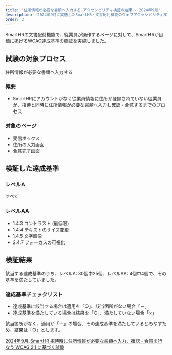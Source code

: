 ```yaml
---
title: '住所情報が必要な書類へ入力する アクセシビリティ検証の結果 - 2024年9月'
description: '2024年9月に実施したSmartHR・文書配付機能のウェブアクセシビリティ検証の結果を公開しています。'
order: 2
---
```


SmartHRの文書配付機能で、従業員が操作するページに対して、SmartHRが目標に掲げるWCAG達成基準の検証を実施しました。

## 試験の対象プロセス
住所情報が必要な書類へ入力する

### 概要

- SmartHRにアカウントがなく従業員情報に住所が登録されていない従業員が、招待と同時に住所情報が必要な書類へ入力し確認・合意するまでのプロセス

### 対象のページ
- 受信ボックス
- 住所の入力画面
- 合意完了画面

## 検証した達成基準

### レベルA

すべて

### レベルAA

- 1.4.3 コントラスト (最低限)
- 1.4.4 テキストのサイズ変更
- 1.4.5 文字画像
- 2.4.7 フォーカスの可視化

## 検証結果

該当する達成基準のうち、レベルA: 30個中25個、レベルAA: 4個中4個で、その基準を満たしていました。

### 達成基準チェックリスト

- 達成基準に該当する場合は適用を「○」、該当箇所がない場合「－」
- 達成基準を満たしている場合は結果を「○」、満たしていない場合「×」

該当箇所がなく、適用が「－」の場合、その達成基準を満たしているとみなすため、結果は「○」とします。

[2024年9月_SmartHR 招待時に住所情報が必要な書類へ入力、確認・合意を行なう WCAG 2.1 に基づく試験](https://docs.google.com/spreadsheets/d/1aW6dAKhpfCB-Jz20F4PK9IfkCm7PJZOktwhEmKQguyw/edit?usp=sharing)
